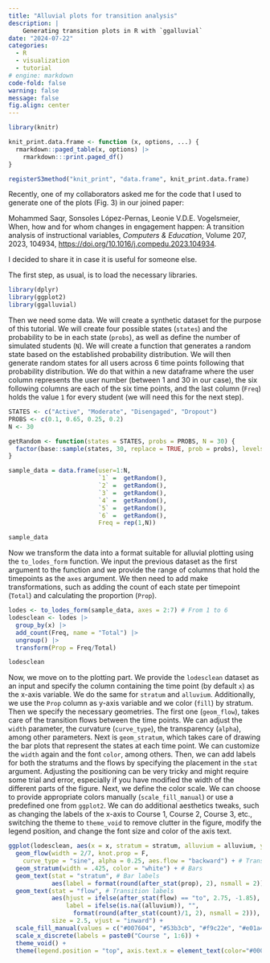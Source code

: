 ```yaml
---
title: "Alluvial plots for transition analysis"
description: |
    Generating transition plots in R with `ggalluvial`
date: "2024-07-22"
categories:
  - R
  - visualization
  - tutorial
# engine: markdown
code-fold: false
warning: false
message: false
fig.align: center
---
```


```r
library(knitr)

knit_print.data.frame <- function (x, options, ...) {
  rmarkdown::paged_table(x, options) |>
    rmarkdown:::print.paged_df()
}

registerS3method("knit_print", "data.frame", knit_print.data.frame)
```


Recently, one of my collaborators asked me for the code that I used to generate one of the plots (Fig. 3) in our joined paper:

Mohammed Saqr, Sonsoles López-Pernas, Leonie V.D.E. Vogelsmeier, When, how and for whom changes in engagement happen: A transition analysis of instructional variables, *Computers & Education*, Volume 207, 2023, 104934, [https://doi.org/10.1016/j.compedu.2023.104934](https://doi.org/10.1016/j.compedu.2023.104934).


I decided to share it in case it is useful for someone else.

The first step, as usual, is to load the necessary libraries. 
```r
library(dplyr)
library(ggplot2)
library(ggalluvial)
```

Then we need some data. We will create a synthetic dataset for the purpose of this tutorial. We will create four possible states (`states`) and the probability to be in each state (`probs`), as well as define the number of simulated students (`N`). We will create a function that generates a random state based on the established probability distribution. We will then generate random states for all users across 6 time points following that probability distribution. We do that within a new dataframe where the user column represents the user number (between 1 and 30 in our case), the six following columns are each of the six time points, and the last column (`Freq`) holds the value `1` for every student (we will need this for the next step).

```r
STATES <- c("Active", "Moderate", "Disengaged", "Dropout")
PROBS <- c(0.1, 0.65, 0.25, 0.2)
N <- 30

getRandom <- function(states = STATES, probs = PROBS, N = 30) {
  factor(base::sample(states, 30, replace = TRUE, prob = probs), levels = states)
}

sample_data = data.frame(user=1:N,
                         `1` =  getRandom(),
                         `2` =  getRandom(),
                         `3` =  getRandom(),
                         `4` =  getRandom(),
                         `5` =  getRandom(),
                         `6` =  getRandom(),
                         Freq = rep(1,N))

sample_data
```

Now we transform the data into a format suitable for alluvial plotting using the `to_lodes_form` function. We input the previous dataset as the first argument to the function and we provide the range of columns that hold the timepoints as the `axes` argument. We then need to add make transformations, such as adding the count of each state per timepoint (`Total`) and calculating the proportion (`Prop`).
```r
lodes <- to_lodes_form(sample_data, axes = 2:7) # From 1 to 6
lodesclean <- lodes |> 
  group_by(x) |>
  add_count(Freq, name = "Total") |> 
  ungroup() |> 
  transform(Prop = Freq/Total)

lodesclean
```
 
Now, we move on to the plotting part. We provide the `lodesclean` dataset as an input and specify the column containing the time point (by default `x`) as the x-axis variable. We do the same for `stratum` and `alluvium`. Additionally, we use the `Prop` column as y-axis variable and we color (`fill`) by stratum. Then we specify the necessary geometries. The first one (`geom_flow`), takes care of the transition flows between the time points. We can adjust the `width` parameter, the curvature (`curve_type`), the transparency (`alpha`), among other parameters. Next is `geom_stratum`, which takes care of drawing the bar plots that represent the states at each time point. We can customize the `width` again and the font `color`, among others. Then, we can add labels for both the stratums and the flows by specifying the placement in the `stat` argument. Adjusting the positioning can be very tricky and might require some trial and error, especially if you have modified the width of the different parts of the figure. Next, we define the color scale. We can choose to provide appropriate colors manually (`scale_fill_manual`) or use a predefined one from `ggplot2`. We can do additional aesthetics tweaks, such as changing the labels of the x-axis to Course 1, Course 2, Course 3, etc., switching the theme to `theme_void` to remove clutter in the figure, modify the legend position, and change the font size and color of the axis text.


```r
ggplot(lodesclean, aes(x = x, stratum = stratum, alluvium = alluvium, y = Prop, fill = stratum)) +
  geom_flow(width = 2/7, knot.prop = F, 
    curve_type = "sine", alpha = 0.25, aes.flow = "backward") + # Transitions
  geom_stratum(width = .425, color = "white") + # Bars
  geom_text(stat = "stratum", # Bar labels
            aes(label = format(round(after_stat(prop), 2), nsmall = 2)), size = 3.5) +
  geom_text(stat = "flow", # Transition labels   
            aes(hjust = ifelse(after_stat(flow) == "to", 2.75, -1.85),
                label = ifelse(is.na((alluvium)), "", 
                  format(round(after_stat(count)/1, 2), nsmall = 2))), 
            size = 2.5, vjust = "inward") +
  scale_fill_manual(values = c("#007604", "#53b3cb", "#f9c22e", "#e01a4f"), "State") +
  scale_x_discrete(labels = paste0("Course ", 1:6)) +
  theme_void() +
  theme(legend.position = "top", axis.text.x = element_text(color="#000000", size=10))
```

